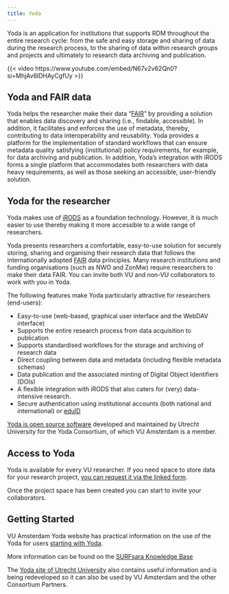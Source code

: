```yaml
---
title: Yoda
---
```


Yoda is an application for institutions that supports RDM throughout the entire research cycle: from the safe and easy storage and sharing of data during the research process, to the sharing of data within research groups and projects and ultimately to research data archiving and publication.

{{< video https://www.youtube.com/embed/N67v2v62Qn0?si=MhjAv6lDHAyCgfUy >}}

## Yoda and FAIR data

Yoda helps the researcher make their data "[FAIR](../topics/fair-principles.qmd)" by providing a solution that enables data discovery and sharing (i.e., findable, accessible). In addition, it facilitates and enforces the use of metadata, thereby, contributing to data interoperability and reusability. Yoda provides a platform for the implementation of standard workflows that can ensure metadata quality satisfying (institutional) policy requirements, for example, for data archiving and publication. In addition, Yoda's integration with iRODS forms a single platform that accommodates both researchers with data heavy requirements, as well as those seeking an accessible, user-friendly solution.

## Yoda for the researcher

Yoda makes use of [iRODS](https://irods.org) as a foundation technology. However, it is much easier to use thereby making it more accessible to a wide range of researchers.

Yoda presents researchers a comfortable, easy-to-use solution for securely storing, sharing and organising their research data that follows the internationally adopted [FAIR](../topics/fair-principles.qmd) data principles. Many research institutions and funding organisations (such as NWO and ZonMw) require researchers to make their data FAIR. You can invite both VU and non-VU collaborators to work with you in Yoda.

The following features make Yoda particularly attractive for researchers (end-users):

- Easy-to-use (web-based, graphical user interface and the WebDAV interface)
- Supports the entire research process from data acquisition to publication
- Supports standardised workflows for the storage and archiving of research data
- Direct coupling between data and metadata (including flexible metadata schemas)
- Data publication and the associated minting of Digital Object Identifiers (DOIs)
- A flexible integration with iRODS that also caters for (very) data-intensive research.
- Secure authentication using institutional accounts (both national and international) or [eduID](https://eduid.nl/)

[Yoda is open source software](https://github.com/UtrechtUniversity/Yoda) developed and maintained by Utrecht University for the Yoda Consortium, of which VU Amsterdam is a member.

## Access to Yoda

Yoda is available for every VU researcher. If you need space to store data for your research project, [you can request it via the linked form](https://yoda.vu.nl/site/getting-started/requesting-space.html).

Once the project space has been created you can start to invite your collaborators.

## Getting Started

VU Amsterdam Yoda website has practical information on the use of the Yoda for users [starting with Yoda](https://yoda.vu.nl/site/getting-started/index.html).

More information can be found on the [SURFsara Knowledge Base](https://servicedesk.surfsara.nl/wiki/display/WIKI/Yoda+Hosting)

The [Yoda site of Utrecht University](https://www.uu.nl/en/research/Yoda) also contains useful information and is being redeveloped so it can also be used by VU Amsterdam and the other Consortium Partners.
